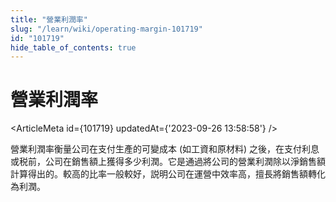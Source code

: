 ```yaml
---
title: "營業利潤率"
slug: "/learn/wiki/operating-margin-101719"
id: "101719"
hide_table_of_contents: true
---
```



# 營業利潤率

<ArticleMeta id={101719} updatedAt={'2023-09-26 13:58:58'} />
<div className='border-solid border-b border-t-0 my-4 border-[var(--ifm-color-gray-300)]' />

營業利潤率衡量公司在支付生產的可變成本 (如工資和原材料) 之後，在支付利息或税前，公司在銷售額上獲得多少利潤。它是通過將公司的營業利潤除以淨銷售額計算得出的。較高的比率一般較好，説明公司在運營中效率高，擅長將銷售額轉化為利潤。
